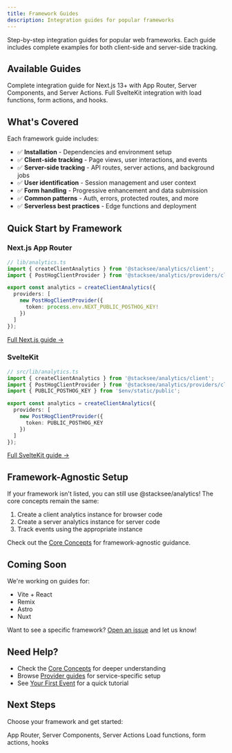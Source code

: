 ```yaml
---
title: Framework Guides
description: Integration guides for popular frameworks
---
```


Step-by-step integration guides for popular web frameworks. Each guide includes complete examples for both client-side and server-side tracking.

## Available Guides

<Cards>
  <Card title="Next.js App Router" href="/docs/guides/nextjs" icon="triangle">
    Complete integration guide for Next.js 13+ with App Router, Server Components, and Server Actions.
  </Card>
  <Card title="SvelteKit" href="/docs/guides/sveltekit" icon="flame">
    Full SvelteKit integration with load functions, form actions, and hooks.
  </Card>
</Cards>

## What's Covered

Each framework guide includes:

- ✅ **Installation** - Dependencies and environment setup
- ✅ **Client-side tracking** - Page views, user interactions, and events
- ✅ **Server-side tracking** - API routes, server actions, and background jobs
- ✅ **User identification** - Session management and user context
- ✅ **Form handling** - Progressive enhancement and data submission
- ✅ **Common patterns** - Auth, errors, protected routes, and more
- ✅ **Serverless best practices** - Edge functions and deployment

## Quick Start by Framework

### Next.js App Router

```typescript
// lib/analytics.ts
import { createClientAnalytics } from '@stacksee/analytics/client';
import { PostHogClientProvider } from '@stacksee/analytics/providers/client';

export const analytics = createClientAnalytics({
  providers: [
    new PostHogClientProvider({
      token: process.env.NEXT_PUBLIC_POSTHOG_KEY!
    })
  ]
});
```

[Full Next.js guide →](/docs/guides/nextjs)

### SvelteKit

```typescript
// src/lib/analytics.ts
import { createClientAnalytics } from '@stacksee/analytics/client';
import { PostHogClientProvider } from '@stacksee/analytics/providers/client';
import { PUBLIC_POSTHOG_KEY } from '$env/static/public';

export const analytics = createClientAnalytics({
  providers: [
    new PostHogClientProvider({
      token: PUBLIC_POSTHOG_KEY
    })
  ]
});
```

[Full SvelteKit guide →](/docs/guides/sveltekit)

## Framework-Agnostic Setup

If your framework isn't listed, you can still use @stacksee/analytics! The core concepts remain the same:

1. Create a client analytics instance for browser code
2. Create a server analytics instance for server code
3. Track events using the appropriate instance

Check out the [Core Concepts](/docs/core-concepts/events) for framework-agnostic guidance.

## Coming Soon

We're working on guides for:

- Vite + React
- Remix
- Astro
- Nuxt

Want to see a specific framework? [Open an issue](https://github.com/stacksee/stacksee-analytics/issues) and let us know!

## Need Help?

- Check the [Core Concepts](/docs/core-concepts/events) for deeper understanding
- Browse [Provider guides](/docs/providers) for service-specific setup
- See [Your First Event](/docs/your-first-event) for a quick tutorial

## Next Steps

Choose your framework and get started:

<Cards>
  <Card title="Next.js" href="/docs/guides/nextjs" icon="triangle">
    App Router, Server Components, Server Actions
  </Card>
  <Card title="SvelteKit" href="/docs/guides/sveltekit" icon="flame">
    Load functions, form actions, hooks
  </Card>
</Cards>
